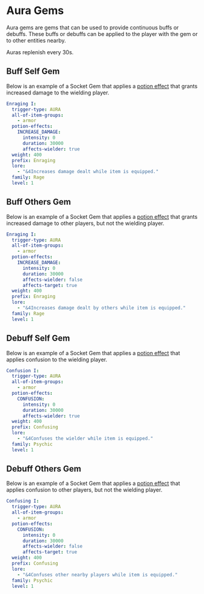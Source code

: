 # Aura Gems

Aura gems are gems that can be used to provide continuous buffs or debuffs. These
buffs or debuffs can be applied to the player with the gem or to other entities nearby.

Auras replenish every 30s.

## Buff Self Gem

Below is an example of a Socket Gem that applies a [potion effect] that grants increased damage
to the wielding player.

```yaml
Enraging I:
  trigger-type: AURA
  all-of-item-groups:
    - armor
  potion-effects:
    INCREASE_DAMAGE:
      intensity: 0
      duration: 30000
      affects-wielder: true
  weight: 400
  prefix: Enraging
  lore:
    - "&4Increases damage dealt while item is equipped."
  family: Rage
  level: 1
```

## Buff Others Gem

Below is an example of a Socket Gem that applies a [potion effect] that grants increased damage
to other players, but not the wielding player.

```yaml
Enraging I:
  trigger-type: AURA
  all-of-item-groups:
    - armor
  potion-effects:
    INCREASE_DAMAGE:
      intensity: 0
      duration: 30000
      affects-wielder: false
      affects-target: true
  weight: 400
  prefix: Enraging
  lore:
    - "&4Increases damage dealt by others while item is equipped."
  family: Rage
  level: 1
```

## Debuff Self Gem

Below is an example of a Socket Gem that applies a [potion effect] that applies confusion
to the wielding player.

```yaml
Confusion I:
  trigger-type: AURA
  all-of-item-groups:
    - armor
  potion-effects:
    CONFUSION:
      intensity: 0
      duration: 30000
      affects-wielder: true
  weight: 400
  prefix: Confusing
  lore:
    - "&4Confuses the wielder while item is equipped."
  family: Psychic
  level: 1
```

## Debuff Others Gem

Below is an example of a Socket Gem that applies a [potion effect] that applies confusion
to other players, but not the wielding player.

```yaml
Confusing I:
  trigger-type: AURA
  all-of-item-groups:
    - armor
  potion-effects:
    CONFUSION:
      intensity: 0
      duration: 30000
      affects-wielder: false
      affects-target: true
  weight: 400
  prefix: Confusing
  lore:
    - "&4Confuses other nearby players while item is equipped."
  family: Psychic
  level: 1
```

[potion effect]: https://hub.spigotmc.org/javadocs/spigot/org/bukkit/potion/PotionEffectType.html
